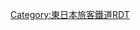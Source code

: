 {{Routemap|inline=<includeonly>yes</includeonly>|collapse=yes|title=水戶線|title-bg=#3333ff|title-color=white|map=
STR~~ ~~[[東北新幹線]]
\STR\STR~~ ~~[[東北本線]]（[[宇都宮線]]）
\KRZo\ABZg+r~~ ~~[[兩毛線]]
\BHF!~HUBaq\BHF!~HUBeq~~0.0~~'''[[小山站|小山]]'''
\STRr\STR
\STRq\ABZgr+xr~~ ~~東北本線（宇都宮線）
\\\STR\ELCe~~ ~~↑[[直流電|直流1500V]]
\\STR+GRZq~~ ~~[[中性區]]
\\\STR\ELCa~~ ~~↓[[交流電|交流20000V]]
\\BHF~~4.9~~'''[[小田林站|小田林]]'''
\\BHF~~6.6~~'''[[結城站|結城]]'''
\\BHF~~8.3~~'''[[東結城站|東結城]]'''
\\hKRZWae~~ ~~{{link-ja|田川 (利根川水系)|田川 (利根川水系)|田川}}
\\hKRZWae~~ ~~[[鬼怒川]]
\\BHF~~10.4~~'''[[川島站|川島]]'''
\\BHF~~12.5~~'''[[玉戶站|玉戶]]'''
\\ABZg+l~~ ~~[[真岡鐵道]]：[[真岡線]]
\STR+r\STR~~ ~~[[關東鐵道]]：[[常總線]]
\BHF!~HUBaq\BHF!~HUBeq~~16.2~~'''[[下館站|下館]]'''
\STRl\ABZg+r
\\hKRZWae~~ ~~{{link-ja|五行川|五行川}}
\\hKRZWae~~ ~~{{link-ja|小貝川|小貝川}}
\\BHF~~22.3~~'''[[新治站|新治]]'''
\\BHF~~25.9~~'''[[大和站 (茨城縣)|大和]]'''
\\hKRZWae~~ ~~{{link-ja|櫻川 (茨城縣南部)|桜川 (茨城県)|櫻川}}
\\SKRZ-Au~~ ~~[[北關東自動車道]]
\exSTR+r\STR~~ ~~''筑波鐵道：{{link-ja|筑波線|筑波鉄道筑波線}}''
\exKBHFe\BHF~~29.6~~'''[[岩瀨站|岩瀨]]'''
\\BHF~~32.8~~'''[[羽黑站 (茨城縣)|羽黑]]'''
\\BHF~~37.0~~'''[[福原站|福原]]'''
\\BHF~~40.1~~'''[[稻田站 (茨城縣)|稻田]]'''
\\\BHF\uexKBHFaq~~43.3~~'''[[笠間站|笠間]]'''
\\STR~~ ~~''{{link-ja|笠間人車軌道|笠間人車軌軌道|笠間稻荷軌道}}''
\\BHF~~48.5~~'''[[宍戶站|宍戶]]'''
\\ABZg+r~~ ~~←[[常磐線]]↓
\\BHF~~50.2~~'''[[友部站|友部]]'''
|bottom={{navbar|水戶線RDT}}
}}<noinclude>{{rdt intro|[[水戶線]]}}

[[Category:東日本旅客鐵道RDT]]
[[Category:水戶線| ]]

</noinclude>